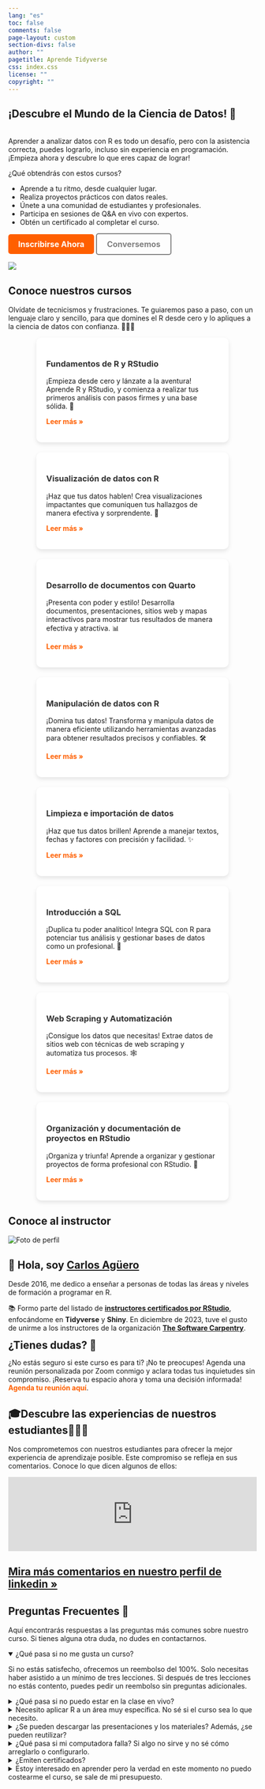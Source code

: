 ```yaml
---
lang: "es"
toc: false
comments: false
page-layout: custom
section-divs: false
author: ""
pagetitle: Aprende Tidyverse
css: index.css
license: ""
copyright: ""
---
```


::: hero-banner
::: content-block
::: hero-text
# ¡Descubre el Mundo de la Ciencia de Datos! 🚀
<br>
Aprender a analizar datos con R es todo un desafío, pero con la asistencia correcta, puedes lograrlo, incluso sin experiencia en programación. ¡Empieza ahora y descubre lo que eres capaz de lograr!

¿Qué obtendrás con estos cursos?

+ Aprende a tu ritmo, desde cualquier lugar.
+ Realiza proyectos prácticos con datos reales.
+ Únete a una comunidad de estudiantes y profesionales.
+ Participa en sesiones de Q&A en vivo con expertos.
+ Obtén un certificado al completar el curso.

::: hero-buttons
<a href="https://aprendetidyverse.com/courses/fundamentos_R.html" style="background-color: #FF5F00; color: white; padding: 10px 20px; border: none; border-radius: 5px; text-decoration: none; font-size: 16px; font-weight: bold; display: inline-block; cursor: pointer; transition: background-color 0.3s ease;">Inscribirse Ahora</a>
<a href="https://cal.com/aprendetidyverse/sesiones-1-1-con-el-instructor" style="background-color: transparent; color: grey; padding: 10px 20px; border: 2px solid grey; border-radius: 5px; text-decoration: none; font-size: 16px; font-weight: bold; display: inline-block; cursor: pointer; transition: color 0.3s ease;">Conversemos</a>
:::
:::


::: hero-animation
![](images/rstudio-desktop-screen.png)
:::
:::
:::

::: content-block

## Conoce nuestros cursos

Olvídate de tecnicismos y frustraciones. Te guiaremos paso a paso, con un lenguaje claro y sencillo, para que domines el R desde cero y lo apliques a la ciencia de datos con confianza. 👩🏻‍💻



::: features

<div style="max-width: 1200px; margin: 0 auto; display: flex; flex-wrap: wrap; gap: 20px; justify-content: center;">
<div style="background: white; border-radius: 10px; box-shadow: 0 4px 8px rgba(0, 0, 0, 0.1); padding: 20px; width: 100%; max-width: 350px;">
<h3 style="color: #333;">Fundamentos de R y RStudio</h3>
<p>¡Empieza desde cero y lánzate a la aventura! Aprende R y RStudio, y comienza a realizar tus primeros análisis con pasos firmes y una base sólida. 🚀</p>
<a href="https://aprendetidyverse.com/courses/fundamentos_R.html" style="color: #FF5F00; text-decoration: none; font-weight: bold;">Leer más »</a>
</div>
<div style="background: white; border-radius: 10px; box-shadow: 0 4px 8px rgba(0, 0, 0, 0.1); padding: 20px; width: 100%; max-width: 350px;">
<h3 style="color: #333;">Visualización de datos con R</h3>
<p>¡Haz que tus datos hablen! Crea visualizaciones impactantes que comuniquen tus hallazgos de manera efectiva y sorprendente. 🌟</p>
<a href="https://aprendetidyverse.com/courses/visualizacion_datos_R.html" style="color: #FF5F00; text-decoration: none; font-weight: bold;">Leer más »</a>
</div>
<div style="background: white; border-radius: 10px; box-shadow: 0 4px 8px rgba(0, 0, 0, 0.1); padding: 20px; width: 100%; max-width: 350px;">
<h3 style="color: #333;">Desarrollo de documentos con Quarto</h3>
<p>¡Presenta con poder y estilo! Desarrolla documentos, presentaciones, sitios web y mapas interactivos para mostrar tus resultados de manera efectiva y atractiva. 📊</p>
<a href="https://aprendetidyverse.com/courses/documentos_con_quarto.html" style="color: #FF5F00; text-decoration: none; font-weight: bold;">Leer más »</a>
</div>
<div style="background: white; border-radius: 10px; box-shadow: 0 4px 8px rgba(0, 0, 0, 0.1); padding: 20px; width: 100%; max-width: 350px;">
<h3 style="color: #333;">Manipulación de datos con R</h3>
<p>¡Domina tus datos! Transforma y manipula datos de manera eficiente utilizando herramientas avanzadas para obtener resultados precisos y confiables. 🛠️</p>
<a href="https://aprendetidyverse.com/courses/manipulacion_datos_R.html" style="color: #FF5F00; text-decoration: none; font-weight: bold;">Leer más »</a>
</div>
<div style="background: white; border-radius: 10px; box-shadow: 0 4px 8px rgba(0, 0, 0, 0.1); padding: 20px; width: 100%; max-width: 350px;">
<h3 style="color: #333;">Limpieza e importación de datos</h3>
<p>¡Haz que tus datos brillen! Aprende a manejar textos, fechas y factores con precisión y facilidad. ✨</p>
<a href="https://aprendetidyverse.com/courses/limpieza_importacion.html" style="color: #FF5F00; text-decoration: none; font-weight: bold;">Leer más »</a>
</div>
<div style="background: white; border-radius: 10px; box-shadow: 0 4px 8px rgba(0, 0, 0, 0.1); padding: 20px; width: 100%; max-width: 350px;">
<h3 style="color: #333;">Introducción a SQL</h3>
<p>¡Duplica tu poder analítico! Integra SQL con R para potenciar tus análisis y gestionar bases de datos como un profesional. 🔗</p>
<a href="https://aprendetidyverse.com/courses/introduccion_sql.html" style="color: #FF5F00; text-decoration: none; font-weight: bold;">Leer más »</a>
</div>
<div style="background: white; border-radius: 10px; box-shadow: 0 4px 8px rgba(0, 0, 0, 0.1); padding: 20px; width: 100%; max-width: 350px;">
<h3 style="color: #333;">Web Scraping y Automatización</h3>
<p>¡Consigue los datos que necesitas! Extrae datos de sitios web con técnicas de web scraping y automatiza tus procesos. 🕸️</p>
<a href="https://aprendetidyverse.com/courses/web_scraping.html" style="color: #FF5F00; text-decoration: none; font-weight: bold;">Leer más »</a>
</div>
<div style="background: white; border-radius: 10px; box-shadow: 0 4px 8px rgba(0, 0, 0, 0.1); padding: 20px; width: 100%; max-width: 350px;">
<h3 style="color: #333;">Organización y documentación de proyectos en RStudio</h3>
<p>¡Organiza y triunfa! Aprende a organizar y gestionar proyectos de forma profesional con RStudio. 📁</p>
<a href="https://aprendetidyverse.com/courses/desarrollo_proyectos_R.html" style="color: #FF5F00; text-decoration: none; font-weight: bold;">Leer más »</a>
</div>
</div>

:::
:::

::: content-block
## Conoce al instructor

<div class="container">
<div class="image-container">
<img src="me.png" alt="Foto de perfil" class="profile-image">
</div>
<div class="text-container">
<h2>👋 Hola, soy <a href="https://www.linkedin.com/in/carlos-aguero-cr" class="profile-link">Carlos Agüero</a></h2>
<p>Desde 2016, me dedico a enseñar a personas de todas las áreas y niveles de formación a programar en R.</p>
<p>📚 Formo parte del listado de <a href="https://education.rstudio.com/trainers/" class="profile-link"><strong>instructores certificados por RStudio</strong></a>, enfocándome en <strong>Tidyverse</strong> y <strong>Shiny</strong>. En diciembre de 2023, tuve el gusto de unirme a los instructores de la organización <a href="https://www.software-carpentry.org" class="profile-link"><strong>The Software Carpentry</strong></a>.</p>
</div>
</div>



<h2 style="margin: 0">¿Tienes dudas? 🤔</h2>

¿No estás seguro si este curso es para ti? ¡No te preocupes! Agenda una reunión personalizada por Zoom conmigo y aclara todas tus inquietudes sin compromiso. ¡Reserva tu espacio ahora y toma una decisión informada! <a href="https://cal.com/aprendetidyverse/reuniones-1h" style="text-decoration: none; color: #FF5F00;">**Agenda tu reunión aquí**</a>.

:::


::: content-block


## 🎓Descubre las experiencias de nuestros estudiantes👩🏻‍💻

Nos comprometemos con nuestros estudiantes para ofrecer la mejor experiencia de aprendizaje posible. Este compromiso se refleja en sus comentarios. Conoce lo que dicen algunos de ellos:

<script type="text/javascript" src="https://testimonial.to/js/iframeResizer.min.js"></script>
<iframe id='testimonialto-r-para-ciencia-de-datos-tag-all-light' src="https://embed-v2.testimonial.to/w/r-para-ciencia-de-datos?theme=light&card=large&loadMore=on&initialCount=20&randomize=on&tag=all" frameborder="0" scrolling="no" width="100%"></iframe>
<script type="text/javascript">iFrameResize({log: false, checkOrigin: false}, '#testimonialto-r-para-ciencia-de-datos-tag-all-light');</script>

::: learn-more
## [Mira más comentarios en nuestro perfil de linkedin »](https://www.linkedin.com/in/carlos-aguero-cr/details/recommendations)
:::
:::

::: content-block
## Preguntas Frecuentes 🤔

Aquí encontrarás respuestas a las preguntas más comunes sobre nuestro curso. Si tienes alguna otra duda, no dudes en contactarnos.

<details open>
<summary>¿Qué pasa si no me gusta un curso?</summary>
<p>Si no estás satisfecho, ofrecemos un reembolso del 100%. Solo necesitas haber asistido a un mínimo de tres lecciones. Si después de tres lecciones no estás contento, puedes pedir un reembolso sin preguntas adicionales.</p>
</details>

<details>
<summary>¿Qué pasa si no puedo estar en la clase en vivo?</summary>
<p>No te preocupes. Si no puedes asistir a las clases en vivo, te enviaremos todos los códigos, materiales y la grabación de la clase automáticamente a tu correo electrónico o a tu WhatsApp. Además, puedes programar sesiones de seguimiento privadas de una hora con el instructor para discutir los temas y recibir ejercicios adicionales.</p>
</details>

<details>
<summary>Necesito aplicar R a un área muy específica. No sé si el curso sea lo que necesito.</summary>
<p>El curso incluye ejemplos y ejercicios prácticos adaptables a diversas áreas. Ofrecemos sesiones privadas de seguimiento de una hora donde trabajamos en tus proyectos específicos. También puedes programar una videollamada con el instructor antes de inscribirte para evaluar tus necesidades.</p>
</details>

<details>
<summary>¿Se pueden descargar las presentaciones y los materiales? Además, ¿se pueden reutilizar?</summary>
<p>Sí, todos los ejemplos, presentaciones y códigos se pueden descargar y reutilizar. Nuestra licencia permite el uso comercial de estos recursos, facilitándote la integración en tu propio trabajo.</p>
</details>

<details>
<summary>¿Qué pasa si mi computadora falla? Si algo no sirve y no sé cómo arreglarlo o configurarlo.</summary>
<p>Puedes escribirnos por WhatsApp o programar una videollamada en el sitio web. Nos conectaremos rápidamente para solucionar tu problema. No permitiremos que la frustración de tener problemas técnicos interrumpa o arruine tu aprendizaje.</p>
</details>

<details>
<summary>¿Emiten certificados?</summary>
<p>Sí, emitimos certificados digitales a través de Certifier, una plataforma utilizada por múltiples instituciones, empresas y universidades a nivel internacional. Perfecto para tu perfil de LinkedIn.</p>
</details>

<details>
<summary>Estoy interesado en aprender pero la verdad en este momento no puedo costearme el curso, se sale de mi presupuesto.</summary>
<p>Para estudiantes, académicos o colaboradores de organizaciones sin fines de lucro, habilitamos espacios gratuitos constantemente. Contáctanos a info@aprendetidyverse.com para presentar tu caso y estaremos encantados de ayudarte.</p>
</details>

:::